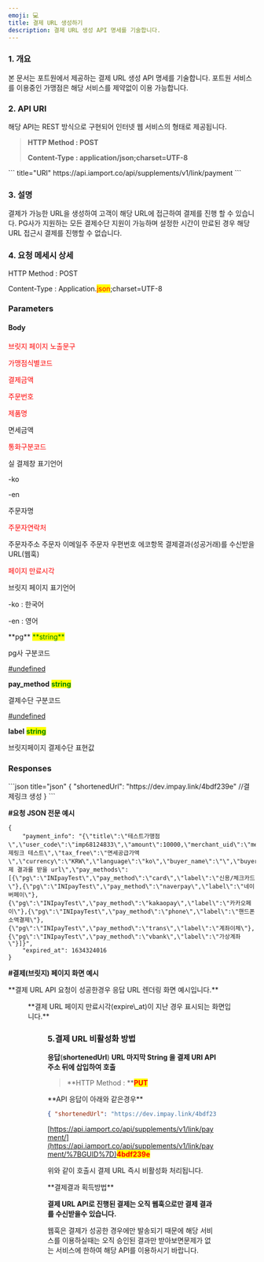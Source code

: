 ```yaml
---
emoji: 💻
title: 결제 URL 생성하기
description: 결제 URL 생성 API 명세를 기술합니다.
---
```





### 1. 개요

본 문서는 포트원에서 제공하는 결제 URL 생성 API 명세를 기술합니다. 포트원 서비스를 이용중인 가맹점은 해당 서비스를 제약없이 이용 가능합니다.

### 2. API URI

해당 API는 REST 방식으로 구현되어 인터넷 웹 서비스의 형태로 제공됩니다.

> **HTTP Method : POST**
>
> **Content-Type : application/json;charset=UTF-8**

<Tabs>
<Tab title="운영">
``` title="URI"
https://api.iamport.co/api/supplements/v1/link/payment
```


</Tab>
</Tabs>

### 3. 설명

결제가 가능한 URL을 생성하여 고객이 해당 URL에 접근하여 결제를 진행 할 수 있습니다. PG사가 지원하는 모든 결제수단 지원이 가능하며 설정한 시간이 만료된 경우 해당 URL 접근시 결제를 진행할 수 없습니다.

### 4. 요청 메세시 상세

<Swagger method="post" path="/payment" baseUrl="https://api.iamport.co/api/supplements/v1/link" summary="결제URL을 생성합니다.">
<SwaggerDescription>
HTTP Method : POST

Content-Type : Application.<mark style="color:red;">json</mark>;charset=UTF-8

</SwaggerDescription>

### Parameters

#### Body

<SwaggerParameter name="title" type="String" required="true">
<mark style="color:red;">

브릿지 페이지 노출문구

</mark>

</SwaggerParameter>
<SwaggerParameter name="user_code" type="String" required="true">
<mark style="color:red;">

가맹점식별코드

</mark>

</SwaggerParameter>
<SwaggerParameter name="amount" type="integer" required="true">
<mark style="color:red;">

결제금액

</mark>

</SwaggerParameter>
<SwaggerParameter name="merchant_uid" type="String" required="true">
<mark style="color:red;">

주문번호

</mark>

</SwaggerParameter>
<SwaggerParameter name="name" type="String" required="true">
<mark style="color:red;">

제품명

</mark>

</SwaggerParameter>
<SwaggerParameter name="tax_free" type="integer" required="false">
면세금액

</SwaggerParameter>
<SwaggerParameter name="currency" type="String" required="true">
<mark style="color:red;">

통화구분코드

</mark>

</SwaggerParameter>
<SwaggerParameter name="language" type="String" required="false">
실 결제창 표기언어

\-ko

\-en

</SwaggerParameter>
<SwaggerParameter name="buyer_name" type="String" required="false">
주문자명

</SwaggerParameter>
<SwaggerParameter name="buyer_tel" type="String" required="true">
<mark style="color:red;">

주문자연락처

</mark>

</SwaggerParameter>
<SwaggerParameter name="buyer_addr" type="String" required="false">
주문자주소

</SwaggerParameter>
<SwaggerParameter name="buyer_email" type="String" required="false">
주문자 이메일주

</SwaggerParameter>
<SwaggerParameter name="buyer_postcode" type="String" required="false">
주문자 우편번호

</SwaggerParameter>
<SwaggerParameter name="custom_data" type="Object" required="false">
에코항목

</SwaggerParameter>
<SwaggerParameter name="notice_url" type="String" required="false">
결제결과(성공거래)를 수신받을 URL(웹훅)

</SwaggerParameter>
<SwaggerParameter name="expire_at" type="String" required="true">
<mark style="color:red;">

페이지 만료시각

</mark>

</SwaggerParameter>
<SwaggerParameter name="display_language" type="String" required="false">
브릿지 페이지 표기언어

\-ko : 한국어

\-en : 영어

</SwaggerParameter>
<SwaggerParameter name="pay_methods" type="Object" required="true">
**pg** <mark style="color:green;">**string**</mark>

pg사 구분코드

[#undefined](../sdk/javascript-sdk/payrq.md#undefined "mention")

**pay\_method** <mark style="color:green;">**string**</mark>

결제수단 구분코드

[#undefined](../sdk/javascript-sdk/payrq.md#undefined "mention")

**label** <mark style="color:green;">**string**</mark>

브릿지페이지 결제수단 표현값

</SwaggerParameter>


### Responses

<SwaggerResponse status="200: OK" description="성공">
```json title="json"
{
    "shortenedUrl": "https://dev.impay.link/4bdf239e"  //결제링크 생성 
}
```


</SwaggerResponse>

</Swagger>

**#요청 JSON 전문 예시**

``` title="json"
{
    "payment_info": "{\"title\":\"테스트가맹점\",\"user_code\":\"imp68124833\",\"amount\":10000,\"merchant_uid\":\"merchant_1630665784552\",\"name\":\"결제링크 테스트\",\"tax_free\":\"면세공급가액\",\"currency\":\"KRW\",\"language\":\"ko\",\"buyer_name\":\"\",\"buyer_tel\":\"\",\"buyer_addr\":\"\",\"buyer_email\":\"\",\"buyer_postcode\":\"\",\"custom_data\":\"json_object\",\"notice_url\":\"결제 결과를 받을 url\",\"pay_methods\":[{\"pg\":\"INIpayTest\",\"pay_method\":\"card\",\"label\":\"신용/체크카드\"},{\"pg\":\"INIpayTest\",\"pay_method\":\"naverpay\",\"label\":\"네이버페이\"},{\"pg\":\"INIpayTest\",\"pay_method\":\"kakaopay\",\"label\":\"카카오페이\"},{\"pg\":\"INIpayTest\",\"pay_method\":\"phone\",\"label\":\"핸드폰 소액결제\"},{\"pg\":\"INIpayTest\",\"pay_method\":\"trans\",\"label\":\"계좌이체\"},{\"pg\":\"INIpayTest\",\"pay_method\":\"vbank\",\"label\":\"가상계좌\"}]}",
    "expired_at": 1634324016
}
```


**#결제(브릿지) 페이지 화면 예시**

<Tabs>
<Tab title="결제(브릿지) 페이지">
**결제 URL API 요청이 성공한경우 응답 URL 렌더링 화면 예시입니다.**

<Figure src="/gitbook-assets/ko/image (121).png" caption="결제 URL 페이지 화면" />

</Tab>

<Tab title=" 만료(브릿지) 화면">
**결제 URL 페이지 만료시각(expire\_at)이 지난 경우 표시되는 화면입니다.**

<Figure src="/gitbook-assets/ko/image (191).png" caption="결제 URL만료 화면" />

</Tab>
</Tabs>

### 5.결제 URL 비활성화 방법

**응답**(**shortenedUrl**) **URL 마지막 String 을 결제 URI API 주소 뒤에 삽입하여 호출**

> \*\*HTTP Method : \*\*<mark style="color:red;">**PUT**</mark>

<Hint style="success">
**API 응답이 아래와 같은경우**

```json
{ "shortenedUrl": "https://dev.impay.link/4bdf239e" }
```

[https://api.iamport.co/api/supplements/v1/link/payment/](https://api.iamport.co/api/supplements/v1/link/payment/%7BGUID%7D)<mark style="color:red;">**4bdf239e**</mark>

위와 같이 호출시 결제 URL 즉시 비활성화 처리됩니다.

</Hint>

<Hint style="danger">
**결제결과 획득방법**

**결제 URL API로 진행된 결제는 오직 웹훅으로만 결제 결과를 수신받을수 있습니다.**

웹훅은 결제가 성공한 경우에만 발송되기 때문에 해당 서비스를 이용하실때는 오직 승인된 결과만 받아보면문제가 없는 서비스에 한하여 해당 API를 이용하시기 바랍니다.

</Hint>
